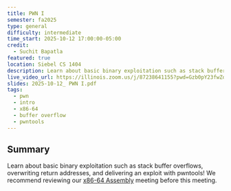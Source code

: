 ```yaml
---
title: PWN I
semester: fa2025
type: general
difficulty: intermediate
time_start: 2025-10-12 17:00:00-05:00
credit:
  - Suchit Bapatla
featured: true
location: Siebel CS 1404
description: Learn about basic binary exploitation such as stack buffer overflows, overwriting return addresses, and delivering an exploit with pwntools!
live_video_url: https://illinois.zoom.us/j/87238641155?pwd=Gzb0pY23fwZoctArNxCz4VMsrWwbSb.1
slides: 2025-10-12_ PWN I.pdf
tags:
  - pwn
  - intro
  - x86-64
  - buffer overflow
  - pwntools
---
```

## Summary
Learn about basic binary exploitation such as stack buffer overflows, overwriting return addresses, and delivering an exploit with pwntools! We recommend reviewing our [x86-64 Assembly](/meetings/general/2025-10-05/) meeting before this meeting.

